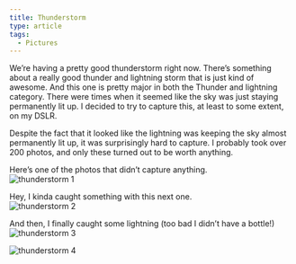 ```yaml
---
title: Thunderstorm
type: article
tags:
  - Pictures
---
```


We’re having a pretty good thunderstorm right now. There’s something about a really good thunder and lightning storm that is just kind of awesome. And this one is pretty major in both the Thunder and lightning category. There were times when it seemed like the sky was just staying permanently lit up. I decided to try to capture this, at least to some extent, on my DSLR.

Despite the fact that it looked like the lightning was keeping the sky almost permanently lit up, it was surprisingly hard to capture. I probably took over 200 photos, and only these turned out to be worth anything.

Here’s one of the photos that didn’t capture anything.  
![thunderstorm 1](/images/uploads/DSC_1248.png)

Hey, I kinda caught something with this next one.  
![thunderstorm 2](/images/uploads/DSC_1246.png)

And then, I finally caught some lightning (too bad I didn’t have a bottle!)  
![thunderstorm 3](/images/uploads/DSC_1293.png)

![thunderstorm 4](/images/uploads/DSC_1214.png)
